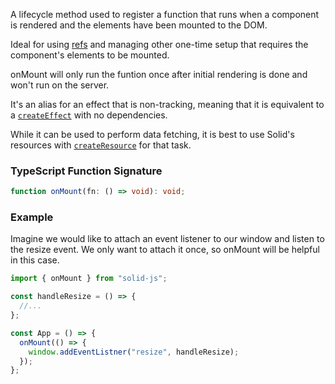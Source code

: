 <Title>onMount</Title>

A lifecycle method used to register a function that runs when a component is rendered and the
elements have been mounted to the DOM.

Ideal for using [refs](/reference/ref) and managing other one-time setup that requires the 
component's elements to be mounted.

onMount will only run the funtion once after initial rendering is done and won't 
run on the server.

It's an alias for an effect that is non-tracking, meaning that it is equivalent to a 
[`createEffect`](/reference/createEffect) with no dependencies.

While it can be used to perform data fetching, it is best to use Solid's resources with 
[`createResource`](/reference/createResource) for that task.

### TypeScript Function Signature

```typescript
function onMount(fn: () => void): void;
```

### Example

Imagine we would like to attach an event listener to our window and listen to the resize event.
We only want to attach it once, so onMount will be helpful in this case.

```jsx
import { onMount } from "solid-js";

const handleResize = () => {
  //...
};

const App = () => {
  onMount(() => {
    window.addEventListner("resize", handleResize);
  });
};
```
